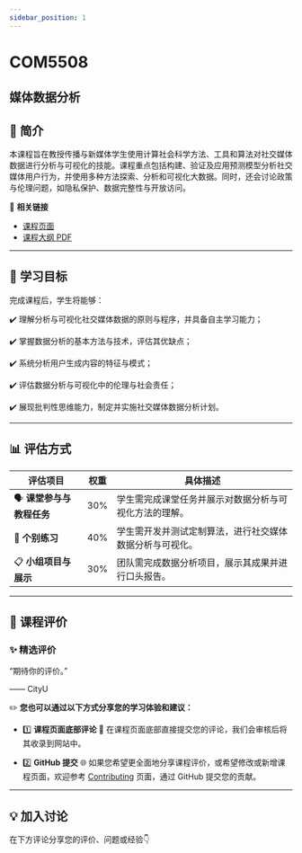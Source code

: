 ```yaml
---
sidebar_position: 1
---
```


# COM5508
## 媒体数据分析

## **📘 简介**
本课程旨在教授传播与新媒体学生使用计算社会科学方法、工具和算法对社交媒体数据进行分析与可视化的技能。课程重点包括构建、验证及应用预测模型分析社交媒体用户行为，并使用多种方法探索、分析和可视化大数据。同时，还会讨论政策与伦理问题，如隐私保护、数据完整性与开放访问。

🔗 **相关链接**
- [课程页面](https://www.cityu.edu.hk/catalogue/pg/202425/course/COM5508.htm)
- [课程大纲 PDF](https://www.cityu.edu.hk/catalogue/pg/202425/course/COM5508.pdf)

---

## **🎯 学习目标**

完成课程后，学生将能够：

✔️ 理解分析与可视化社交媒体数据的原则与程序，并具备自主学习能力；

✔️ 掌握数据分析的基本方法与技术，评估其优缺点；

✔️ 系统分析用户生成内容的特征与模式；

✔️ 评估数据分析与可视化中的伦理与社会责任；

✔️ 展现批判性思维能力，制定并实施社交媒体数据分析计划。

---

## **📊 评估方式**

| **评估项目**                | **权重** | **具体描述**                                                                                       |
|----------------------------|---------|---------------------------------------------------------------------------------------------------|
| 🗣️ **课堂参与与教程任务**      | 30%     | 学生需完成课堂任务并展示对数据分析与可视化方法的理解。                                                  |
| 📑 **个别练习**              | 40%     | 学生需开发并测试定制算法，进行社交媒体数据分析与可视化。                                                 |
| 📋 **小组项目与展示**          | 30%     | 团队需完成数据分析项目，展示其成果并进行口头报告。                                                       |

---

## **💬 课程评价**

### ✨ **精选评价**
<div className={commentStyles.commentBox}>
    <p className={commentStyles.commentText}>
        “期待你的评价。”
    </p>
    <p className={commentStyles.commentAuthor}>—— CityU</p>
</div>

✏️ **您也可以通过以下方式分享您的学习体验和建议：**

- 1️⃣ **课程页面底部评论**
💬 在课程页面底部直接提交您的评论，我们会审核后将其收录到网站中。

- 2️⃣ **GitHub 提交**
🌐 如果您希望更全面地分享课程评价，或希望修改或新增课程页面，欢迎参考 [Contributing](https://penjc.github.io/CityU/contributing) 页面，通过 GitHub 提交您的贡献。

---

## **💡 加入讨论**

在下方评论分享您的评价、问题或经验👇
<Utterances />
